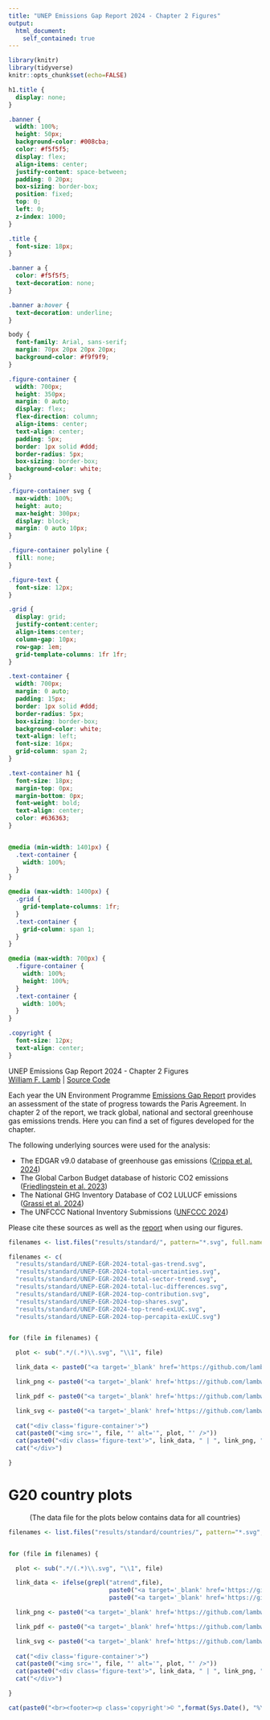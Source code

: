 ```yaml
---
title: "UNEP Emissions Gap Report 2024 - Chapter 2 Figures"
output: 
  html_document:
    self_contained: true
---
```


```r

library(knitr)
library(tidyverse)
knitr::opts_chunk$set(echo=FALSE)

```

``` css

h1.title {
  display: none;
}

.banner {
  width: 100%;
  height: 50px;
  background-color: #008cba;
  color: #f5f5f5;
  display: flex;
  align-items: center;
  justify-content: space-between;
  padding: 0 20px;
  box-sizing: border-box;
  position: fixed;
  top: 0;
  left: 0;
  z-index: 1000;
}

.title {
  font-size: 18px;
}

.banner a {
  color: #f5f5f5;
  text-decoration: none;
}

.banner a:hover {
  text-decoration: underline;
}

body {
  font-family: Arial, sans-serif;
  margin: 70px 20px 20px 20px;
  background-color: #f9f9f9;
}

.figure-container {
  width: 700px;
  height: 350px;
  margin: 0 auto;
  display: flex;
  flex-direction: column;
  align-items: center;
  text-align: center;
  padding: 5px;
  border: 1px solid #ddd;
  border-radius: 5px;
  box-sizing: border-box;
  background-color: white;
}

.figure-container svg {
  max-width: 100%;
  height: auto;
  max-height: 300px;
  display: block;
  margin: 0 auto 10px;
}

.figure-container polyline {
  fill: none;
}

.figure-text {
  font-size: 12px;
}

.grid {
  display: grid;
  justify-content:center;
  align-items:center;
  column-gap: 10px;
  row-gap: 1em;
  grid-template-columns: 1fr 1fr;
}

.text-container {
  width: 700px;
  margin: 0 auto;
  padding: 15px;
  border: 1px solid #ddd;
  border-radius: 5px;
  box-sizing: border-box;
  background-color: white;
  text-align: left;
  font-size: 16px;
  grid-column: span 2;
}

.text-container h1 {
  font-size: 18px;
  margin-top: 0px;
  margin-bottom: 0px;
  font-weight: bold;
  text-align: center;
  color: #636363;
}


@media (min-width: 1401px) {
  .text-container {
    width: 100%;
  }
}

@media (max-width: 1400px) {
  .grid {
    grid-template-columns: 1fr;
  }
  .text-container {
    grid-column: span 1;
  }
}

@media (max-width: 700px) {
  .figure-container {
    width: 100%;
    height: 100%;
  }
  .text-container {
    width: 100%;
  }
}

.copyright {
  font-size: 12px;
  text-align: center;
}


```

``` {=html}


<div class="banner">
<div class="title">UNEP Emissions Gap Report 2024 - Chapter 2 Figures</div>
<div class="link"><a href="https://lambwf.github.io/">William F. Lamb</a> | 
<a href="https://github.com/lambwf/UNEP-Gap-Report-2024-Chapter-2" target="_blank">Source Code</a>
</div>
</div>
<div class='grid'>

<div class="text-container">
<p>Each year the UN Environment Programme <a href="https://www.unep.org/resources/emissions-gap-report-2024">Emissions Gap Report</a> provides an assessment of the state of progress towards the Paris Agreement. In chapter 2 of the report, we track global, national and sectoral greenhouse gas emissions trends. Here you can find a set of figures developed for the chapter.</p>

<p>The following underlying sources were used for the analysis:</p>
<ul>
<li>The EDGAR v9.0 database of greenhouse gas emissions (<a href="https://edgar.jrc.ec.europa.eu/report_2024">Crippa et al. 2024</a>)</li>
<li>The Global Carbon Budget database of historic CO2 emissions (<a href="https://globalcarbonbudget.org/carbonbudget2023/">Friedlingstein et al. 2023</a>)</li>
<li>The National GHG Inventory Database of CO2 LULUCF emissions (<a href="https://zenodo.org/records/7190601">Grassi et al. 2024</a>)</li>
<li>The UNFCCC National Inventory Submissions (<a href="https://unfccc.int/ghg-inventories-annex-i-parties/2023">UNFCCC 2024</a>)</li>
</ul>

<p>Please cite these sources as well as the <a href="https://scholar.google.com/scholar?cluster=12224635163938699728&hl=en&oi=scholarr">report</a> when using our figures.</p>
</div>


```

```r

filenames <- list.files("results/standard/", pattern="*.svg", full.names=TRUE)

filenames <- c(
  "results/standard/UNEP-EGR-2024-total-gas-trend.svg",
  "results/standard/UNEP-EGR-2024-total-uncertainties.svg",
  "results/standard/UNEP-EGR-2024-total-sector-trend.svg",
  "results/standard/UNEP-EGR-2024-total-luc-differences.svg",
  "results/standard/UNEP-EGR-2024-top-contribution.svg",
  "results/standard/UNEP-EGR-2024-top-shares.svg",
  "results/standard/UNEP-EGR-2024-top-trend-exLUC.svg",
  "results/standard/UNEP-EGR-2024-top-percapita-exLUC.svg")


for (file in filenames) {

  plot <- sub(".*/(.*)\\.svg", "\\1", file)

  link_data <- paste0("<a target='_blank' href='https://github.com/lambwf/UNEP-Gap-Report-2024-Chapter-2/raw/main/results/standard/", plot, ".xlsx'>data</a>")

  link_png <- paste0("<a target='_blank' href='https://github.com/lambwf/UNEP-Gap-Report-2024-Chapter-2/raw/main/results/standard/", plot, ".png'>png</a>")

  link_pdf <- paste0("<a target='_blank' href='https://github.com/lambwf/UNEP-Gap-Report-2024-Chapter-2/raw/main/results/standard/", plot, ".pdf'>pdf</a>")

  link_svg <- paste0("<a target='_blank' href='https://github.com/lambwf/UNEP-Gap-Report-2024-Chapter-2/raw/main/results/standard/", plot, ".svg'>svg</a>")
  
  cat("<div class='figure-container'>")
  cat(paste0("<img src='", file, "' alt='", plot, "' />"))
  cat(paste0("<div class='figure-text'>", link_data, " | ", link_png, " | ", link_pdf, " | ", link_svg, "</div>"))
  cat("</div>")

}

```


``` {=html}


<div class="text-container">
<h1>G20 country plots</h1>
<p style="text-align: center">(The data file for the plots below contains data for all countries)
</div>


```


```r
filenames <- list.files("results/standard/countries/", pattern="*.svg", full.names=TRUE)


for (file in filenames) {

  plot <- sub(".*/(.*)\\.svg", "\\1", file)

  link_data <- ifelse(grepl("atrend",file),
                            paste0("<a target='_blank' href='https://github.com/lambwf/UNEP-Gap-Report-2024-Chapter-2/raw/main/results/standard/countries/UNEP-EGR-2024-country-trend.xlsx'>data</a>"),
                            paste0("<a target='_blank' href='https://github.com/lambwf/UNEP-Gap-Report-2024-Chapter-2/raw/main/results/standard/countries/UNEP-EGR-2024-country-change.xlsx'>data</a>"))

  link_png <- paste0("<a target='_blank' href='https://github.com/lambwf/UNEP-Gap-Report-2024-Chapter-2/raw/main/results/standard/countries/", plot, ".png'>png</a>")

  link_pdf <- paste0("<a target='_blank' href='https://github.com/lambwf/UNEP-Gap-Report-2024-Chapter-2/raw/main/results/standard/countries/", plot, ".pdf'>pdf</a>")

  link_svg <- paste0("<a target='_blank' href='https://github.com/lambwf/UNEP-Gap-Report-2024-Chapter-2/raw/main/results/standard/countries/", plot, ".svg'>svg</a>")
  
  cat("<div class='figure-container'>")
  cat(paste0("<img src='", file, "' alt='", plot, "' />"))
  cat(paste0("<div class='figure-text'>", link_data, " | ", link_png, " | ", link_pdf, " | ", link_svg, "</div>"))
  cat("</div>")

}


```

</div>

``` r

cat(paste0("<br><footer><p class='copyright'>© ",format(Sys.Date(), "%Y")," William F. Lamb</p></footer>"))

```

